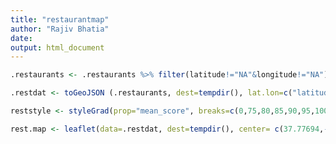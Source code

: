```yaml
---
title: "restaurantmap"
author: "Rajiv Bhatia"
date: 
output: html_document
---
```



``` r

.restaurants <- .restaurants %>% filter(latitude!="NA"&longitude!="NA")

.restdat <- toGeoJSON (.restaurants, dest=tempdir(), lat.lon=c("latitude", "longitude"))

reststyle <- styleGrad(prop="mean_score", breaks=c(0,75,80,85,90,95,100), style.val=heat.colors(6), leg="Average Restaurant Score", fill.alpha=0.5, rad=4 )

rest.map <- leaflet(data=.restdat, dest=tempdir(), center= c(37.77694,-122.4314), zoom=14, style= reststyle, title="San Francisco Restaurant Scores", base.map="mqosm", popup=c("business", "mean_score", "interval"))
                    
```              
